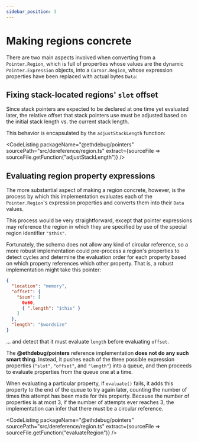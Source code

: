 ```yaml
---
sidebar_position: 3
---
```



# Making regions concrete

There are two main aspects involved when converting from a `Pointer.Region`,
which is full of properties whose values are the dynamic `Pointer.Expression`
objects, into a `Cursor.Region`, whose expression properties have been replaced
with actual bytes `Data`:

## Fixing stack-located regions' `slot` offset

Since stack pointers are expected to be declared at one time yet evaluated
later, the relative offset that stack pointers use must be adjusted based on
the initial stack length vs. the current stack length.

This behavior is encapsulated by the `adjustStackLength` function:

<CodeListing
  packageName="@ethdebug/pointers"
  sourcePath="src/dereference/region.ts"
  extract={sourceFile => sourceFile.getFunction("adjustStackLength")}
  />

## Evaluating region property expressions

The more substantial aspect of making a region concrete, however, is the
process by which this implementation evaluates each of the `Pointer.Region`'s
expression properties and converts them into their `Data` values.

This process would be very straightforward, except that pointer expressions
may reference the region in which they are specified by use of the special
region identifier `"$this"`.

Fortunately, the schema does not allow any kind of circular reference, so a
more robust implementation could pre-process a region's properties to detect
cycles and determine the evaluation order for each property based on which
property references which other property. That is, a robust implementation
might take this pointer:

```json
{
  "location": "memory",
  "offset": {
    "$sum": [
      0x60,
      { ".length": "$this" }
    ]
  },
  "length": "$wordsize"
}
```

... and detect that it must evaluate `length` before evaluating `offset`.

The **@ethdebug/pointers** reference implementation **does not do any such
smart thing**. Instead, it pushes each of the three possible expression
properties (`"slot"`, `"offset"`, and `"length"`) into a queue, and then
proceeds to evaluate properties from the queue one at a time.

When evaluating a particular property, if `evaluate()` fails, it adds this
property to the end of the queue to try again later, counting the number of
times this attempt has been made for this property. Because the number of
properties is at most 3, if the number of attempts ever reaches 3, the
implementation can infer that there must be a circular reference.

<CodeListing
  packageName="@ethdebug/pointers"
  sourcePath="src/dereference/region.ts"
  extract={sourceFile => sourceFile.getFunction("evaluateRegion")}
  />
